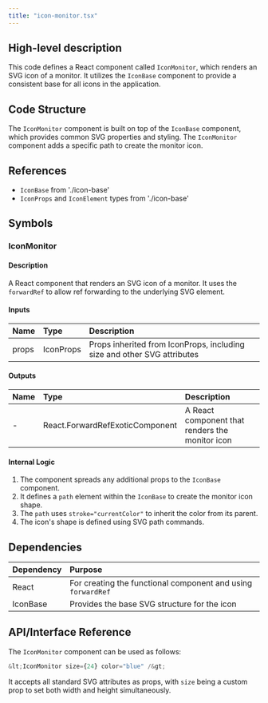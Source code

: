 ```yaml
---
title: "icon-monitor.tsx"
---
```


## High-level description
This code defines a React component called `IconMonitor`, which renders an SVG icon of a monitor. It utilizes the `IconBase` component to provide a consistent base for all icons in the application.

## Code Structure
The `IconMonitor` component is built on top of the `IconBase` component, which provides common SVG properties and styling. The `IconMonitor` component adds a specific path to create the monitor icon.

## References
- `IconBase` from './icon-base'
- `IconProps` and `IconElement` types from './icon-base'

## Symbols

### IconMonitor
#### Description
A React component that renders an SVG icon of a monitor. It uses the `forwardRef` to allow ref forwarding to the underlying SVG element.

#### Inputs
| Name | Type | Description |
|:-----|:-----|:------------|
| props | IconProps | Props inherited from IconProps, including size and other SVG attributes |

#### Outputs
| Name | Type | Description |
|:-----|:-----|:------------|
| - | React.ForwardRefExoticComponent | A React component that renders the monitor icon |

#### Internal Logic
1. The component spreads any additional props to the `IconBase` component.
2. It defines a `path` element within the `IconBase` to create the monitor icon shape.
3. The `path` uses `stroke="currentColor"` to inherit the color from its parent.
4. The icon's shape is defined using SVG path commands.

## Dependencies
| Dependency | Purpose |
|:-----------|:--------|
| React | For creating the functional component and using `forwardRef` |
| IconBase | Provides the base SVG structure for the icon |

## API/Interface Reference
The `IconMonitor` component can be used as follows:
```jsx
&lt;IconMonitor size={24} color="blue" /&gt;
```
It accepts all standard SVG attributes as props, with `size` being a custom prop to set both width and height simultaneously.